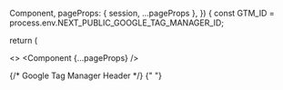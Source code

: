 
  Component,
  pageProps: { session, ...pageProps },
  }) {
const GTM_ID = process.env.NEXT_PUBLIC_GOOGLE_TAG_MANAGER_ID;

return (

<>
  <SessionProvider session={session}>
    <Component {...pageProps} />
  </SessionProvider>

  {/* Google Tag Manager Header */}
  {" "}

  <Script
    id="google-tag-manager-header"
    strategy="beforeInteractive"
    dangerouslySetInnerHTML={{
      __html: `
      (function (w, d, s, l, i) { w[l] = w[l] || []; w[l].push({ 'gtm.start': new Date().getTime(), event: 'gtm.js' });
      var f = d.getElementsByTagName(s)[0], j = d.createElement(s), dl = l != 'dataLayer' ? '&l=' + l : ''; j.setAttributeNode(d.createAttribute('data-ot-ignore'));
      j.async = true;j.src = 'https://www.googletagmanager.com/gtm.js?id=' + i + dl;
      f.parentNode.insertBefore(j, f); })(window, document, 'script', 'dataLayer', '${GTM_ID}');
      `,
    }}
  />
  {/* End Google Tag Manager Haeader */}

  {/* Google Tag Manager Body (no script) */}
  <noscript 
    id="google-tag-manager" 
    strategy="afterInteractive"
    dangerouslySetInnerHTML={{
      __html: `
      <iframe src="https://www.googletagmanager.com/ns.html?id=${GTM_ID}"
      height="0" width="0" style="display:none;visibility:hidden"></iframe>
      `,
    }}
  />
  {/* End Google Tag Manager Body (no script) */}
</>
)
}

